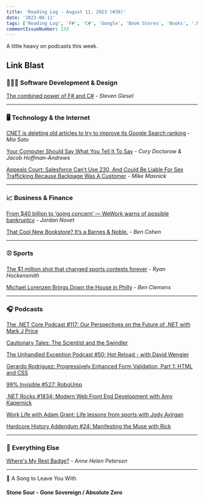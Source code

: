 ```yaml
---
title: 'Reading Log - August 11, 2023 (#39)'
date: '2023-08-11'
tags: ['Reading Log', 'F#', 'C#', 'Google', 'Book Stores', 'Books', '.NET', 'Baseball', 'Fitness']
commentIssueNumber: 133
---
```


A little heavy on podcasts this week.

## Link Blast

### 👨🏼‍💻 Software Development & Design

[The combined power of F# and C#](https://steven-giesel.com/blogPost/2f70d926-ec92-4dfe-b278-18f78078253d) - *Steven Giesel*

---

### 🖥 Technology & the Internet

[CNET is deleting old articles to try to improve its Google Search ranking](https://www.theverge.com/2023/8/9/23826342/cnet-content-pruning-deleting-articles-google-seo) - *Mia Sato*

[Your Computer Should Say What You Tell It To Say](https://www.eff.org/deeplinks/2023/08/your-computer-should-say-what-you-tell-it-say-1) - *Cory Doctorow & Jacob Hoffman-Andrews*

[Appeals Court: Salesforce Can’t Use 230, And Could Be Liable For Sex Trafficking Because Backpage Was A Customer](https://www.techdirt.com/2023/08/07/appeals-court-salesforce-cant-use-230-and-could-be-liable-for-sex-trafficking-because-backpage-was-a-customer/) - *Mike Masnick*

---

### 📈 Business & Finance

[From $40 billion to ‘going concern’ — WeWork warns of possible bankruptcy](https://www.cnbc.com/2023/08/08/wework-warns-of-remaining-going-concern-and-says-bankruptcy-possible.html) - *Jordan Novet*

[That Cool New Bookstore? It’s a Barnes & Noble.](https://www.wsj.com/articles/barnes-noble-bookstores-james-daunt-c1afc06b) - *Ben Cohen*

---

### ⚾️ Sports

[The $1 million shot that changed sports contests forever](https://www.espn.com/nba/story/_/id/36146138/million-dollar-shot-michael-jordan-chicago-bulls-1993) - *Ryan Hockensmith*

[Michael Lorenzen Brings Down the House in Philly](https://blogs.fangraphs.com/michael-lorenzen-brings-down-the-house-in-philly/) - *Ben Clemens*

---

### 🎧 Podcasts

[The .NET Core Podcast #117: Our Perspectives on the Future of .NET with Mark J Price](https://dotnetcore.show/episode-117-our-perspectives-on-the-future-of-net-with-mark-j-price/)

[Cautionary Tales: The Scientist and the Swindler](https://www.pushkin.fm/podcasts/cautionary-tales/the-scientist-and-the-swindler)

[The Unhandled Exception Podcast #50: Hot Reload - with David Wengier](https://unhandledexceptionpodcast.com/posts/0050-hotreload/)

[Gerardo Rodriguez: Progressively Enhanced Form Validation, Part 1: HTML and CSS](https://cloudfour.com/thinks/progressively-enhanced-form-validation-part-1-html-and-css/)

[99% Invisible #527: RoboUmp](https://99percentinvisible.org/episode/roboump/)

[.NET Rocks #1834: Modern Web Front End Development with Amy Kapernick](https://www.dotnetrocks.com/details/1834)

[Work Life with Adam Grant: Life lessons from sports with Jody Avirgan](https://www.ted.com/podcasts/rethinking-with-adam-grant/life-lessons-from-sports-with-jody-avirgan-transcript)

[Hardcore History Addendum #24: Manifesting the Muse with Rick](https://www.youtube.com/watch?v=eosMB1jfa_0)

---

### 🎒 Everything Else

[Where's My Rest Badge?](https://annehelen.substack.com/p/wheres-my-rest-badge) - *Anne Helen Petersen*

---

🎵 A Song to Leave You With

#### Stone Sour - Gone Sovereign / Absolute Zero

<YouTubeEmbed id="kNrS-GDAEAs" title="Stone Sour - Gone Sovereign / Absolute Zero" />
